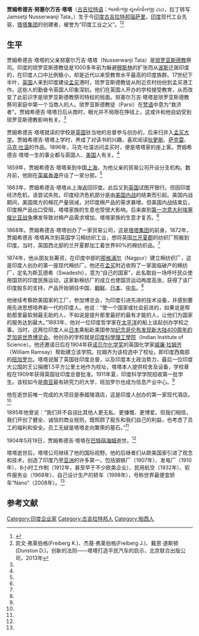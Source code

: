 {{Infobox person
| name            = 贾姆希德吉·塔塔
| image           = [[File:JNTata.jpg|200px]]
| birth_date      = {{Birth date|df=yes|1839|3|3}}
| birth_place     = [[英属印度|英属印度]][[瑙萨里|瑙萨里]]
| death_date      = {{Death date and age|df=yes|1904|5|19|1839|3|3}}
| death_place     = {{德國}}[[巴特瑙海姆|巴特瑙海姆]]
| occupation      = [[塔塔集团|塔塔集团]]创始人
| parents         = 
| spouse          = 
| religion        = [[琐罗亚斯德教|琐罗亚斯德教]]
| nationality     = {{flag|英属印度}}
| ethnicity       = [[帕西人|帕西人]]
| known_for       = 
}}
'''贾姆希德吉·努塞尔万吉·塔塔'''（[[古吉拉特语|古吉拉特语]]：જમ્શેત્જી નુંસ્સેર્વાનજી ટાટા，拉丁转写Jamsetji Nusserwanji Tata，{{bd|1839年|3月3日|1904年|5月19日}}）生于今[[印度|印度]][[古吉拉特邦|古吉拉特邦]][[瑙萨里|瑙萨里]]，[[印度|印度]]现代工业先驱，[[塔塔集团|塔塔集团]]的创建者，被誉为“印度工业之父”。<ref name=ydzc>{{Cite web |url=http://www.yinduabc.com/company/244.htm |title=塔塔——印度豪门财团之“钢铁是怎样炼成的”，印度之窗，2011-09-01 |access-date=2015-04-27 |archive-date=2016-03-05 |archive-url=https://web.archive.org/web/20160305231057/http://www.yinduabc.com/company/244.htm |dead-url=no }}</ref><ref name=qishi>凯文·弗莱伯格(Freiberg K.)、杰基·弗莱伯格(Freiberg J.)、戴恩·道斯顿(Dunston D.)，创新的法则——塔塔打造平民汽车的启示，北京联合出版公司，2013年</ref>

==生平==
贾姆希德吉·塔塔的父亲努塞尔万吉·塔塔（Nusserwanji Tata）是[[琐罗亚斯德教|琐罗亚斯德教]]祭司。印度的琐罗亚斯德教徒是1000多年前为躲避[[穆斯林|穆斯林]]的扩张而从[[波斯|波斯]]迁居印度的，在印度人口中比例极小，却是近代以来受教育水平最高的印度族群。17世纪下半叶，[[英国|英国]]人来到印度建设[[孟买|孟买]]港时，琐罗亚斯德教徒从附近农村纷纷到孟买港工作。这些人的勤奋令英国人印象深刻。他们在英国人开办的学校接受教育，从而改变了此前识字是琐罗亚斯德教祭司特权的局面。努塞尔万吉·塔塔是琐罗亚斯德教祭司家庭中第一个当商人的人。琐罗亚斯德教徒（Parsi）在[[梵语|梵语]]中意为“救济者”。贾姆希德吉·塔塔日后从商时，眼光并不局限在挣钱上，这或许和他自幼受到琐罗亚斯德教影响有关。<ref name=ydzc/>

贾姆希德吉·塔塔就读的学校是[[英国|英国]]驻当地的总督参与创办的，后来归并入[[孟买大学|孟买大学]]。贾姆希德吉·塔塔上学时，养成了对读书的兴趣，喜欢阅读[[狄更斯|狄更斯]]、[[萨克雷|萨克雷]]、[[马克·吐温|马克·吐温]]的作品。1896年，马克·吐温访问孟买时，便是塔塔家的座上客。贾姆希德吉·塔塔一生的事业都与英国人、[[美国|美国]]人有关。<ref name=ydzc/>

1859年，贾姆希德吉·塔塔来到中国[[上海|上海]]，为他父亲的贸易公司开设分支机构。数月前，他刚在[[英属香港|英属香港]]开设了一家分部。<ref name=ydzc/>

1863年，贾姆希德吉·塔塔从上海返回印度。此后又到[[英国|英国]]试图开银行。但因印度经济危机，该尝试失败。印度经济危机部分是由[[美国内战|美国内战]]的结束而引起。美国内战期间，美国南方的棉花产量锐减，对印度棉产品的需求暴增。但美国内战结束后，印度棉产品出口受阻，塔塔家族的生意也受很大影响。后来直到[[第一次意大利埃塞俄比亚战争|第一次意大利埃塞俄比亚战争]]爆发导致对棉产品需求增加，塔塔家族的生意才复苏。<ref name=ydzc/>

1868年。贾姆希德吉·塔塔创办了一家贸易公司，这是[[塔塔集团|塔塔集团]]的前身。1872年，贾姆希德吉·塔塔再次到英国学习棉纺织工业，想将英国[[兰开夏郡|兰开夏郡]]的纺织厂照搬到印度。当时，英国西北部的兰开夏郡加工着世界80%的棉纺织品。<ref name=ydzc/>
 
1874年，他从朋友处筹资，在印度中部的[[那格浦尔|那格浦尔]]（Nagpur）建立棉纺织厂，这是印度人创办的第一座现代棉纺厂。他还在[[孟买|孟买]]附近收购了一家面临破产的棉纺厂，定名为斯瓦德希（Swadeshi），意为“自己的国家”，此名取自一场呼吁民众使用国货的印度民族运动，这家新棉纺厂的成立也使国货运动再度高涨，获得了该厂印度股东的支持，产品开始销往中国、[[朝鲜|朝鲜]]、[[日本|日本]]、[[中东|中东]]。<ref name=ydzc/>

他继续考察欧美国家的工厂，参加博览会，为印度引进先进的技术设备，并感到要用先进思想培养新一代的印度人。他说：“使一个国家或社会前进的，如果说是帮助那里最软弱最无助的人，不如说是提升那里最好的最有才能的人，让他们为国家的服务达到最大。”1893年，他对一位印度哲学家在[[太平洋|太平洋]]的船上谈起创办学校之事。当时，这两位印度人从[[日本|日本]]乘船赴美国参加[[芝加哥哥伦布纪念博览会|纪念哥伦布发现新大陆400周年的芝加哥世界博览会]]。他创办的学校就是[[印度科學理工學院|印度科學理工學院]]（Indian Institute of Science）。他还邀请日后在1904年获[[诺贝尔化学奖|诺贝尔化学奖]]的英国化学家[[威廉·拉姆齐|威廉·拉姆齐]]（William Ramsay）帮助建立该学院。拉姆齐为该校选中了校址，即印度西南部的[[班加罗尔|班加罗尔]]。塔塔说服了英国驻印度总督，以及印度本土政治势力，最后一位印度大公国的王公捐赠1.5平方公里土地作为校址，塔塔本人提供校舍及设备，学校章程在1909年获得英国驻印度总督批准。1911年夏，印度科学学院招收第一批学生。该校如今是[[南亚|南亚]]最有研究力的大学，班加罗尔也成为信息产业中心。<ref name=ydzc/>

他在逝世前唯一完成的大项目是泰姬陵酒店，这是印度人创办的第一家现代酒店。<ref name=ydzc/>

1895年他曾说：“我们并不自诩比其他人更无私、更慷慨、更博爱。但我们相信，我们开创了健全、诚信的商业规则，既照顾了股东和我们自己的利益，也考虑了员工的福利和安全。员工无疑是塔塔走向繁荣的基石。”<ref name=qishi/>

1904年5月19日，贾姆希德吉·塔塔在[[巴特瑙海姆|巴特瑙海姆]]逝世。<ref name=ydzc/>

塔塔逝世后，塔塔公司继续了他的国际视野。他的后继者们从欧美国家引进了观念和技术，创造了印度乃至[[亚洲|亚洲]]的许多第一，包括钢铁厂（1907年）、发电厂（1910年）、8小时工作制（1912年，甚至早于不少欧美企业）、民用航空（1932年）、软件服务业（1968年）、自己设计生产的轿车（1998年），号称世界最便宜轿车“Nano”（2008年）。<ref name=ydzc/>

==参考文献==
{{commonscat|Jamsetji Tata}}
{{reflist}}

{{DEFAULTSORT:Tata, Jamsetji}}
[[Category:印度企业家|Category:印度企业家]]
[[Category:古吉拉特邦人|Category:古吉拉特邦人]]
[[Category:帕西人|Category:帕西人]]